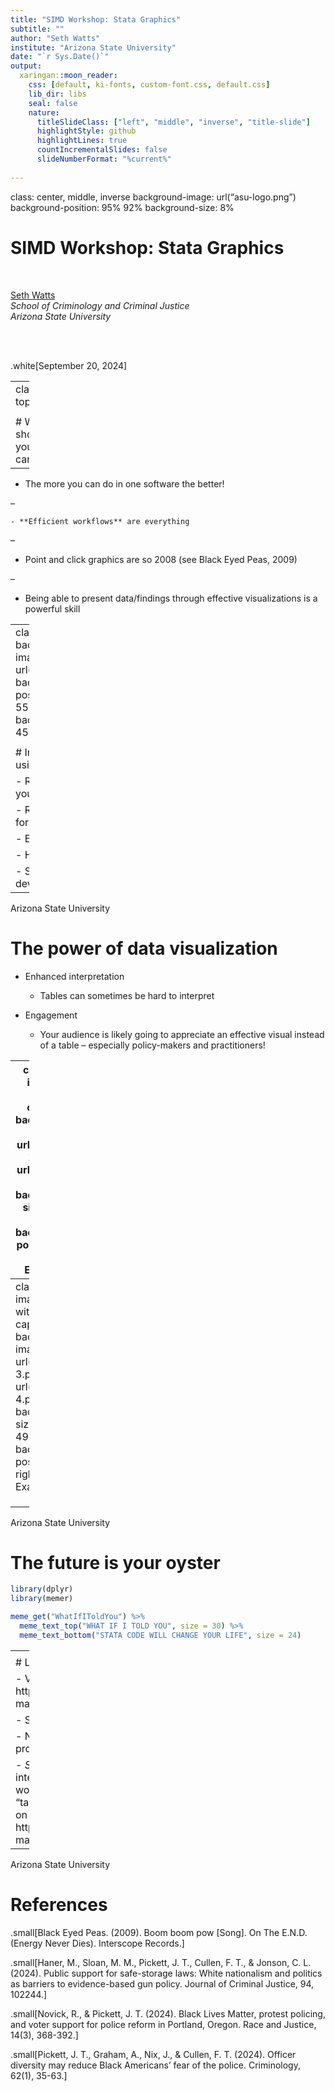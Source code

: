 ```yaml
---
title: "SIMD Workshop: Stata Graphics"
subtitle: ""
author: "Seth Watts"
institute: "Arizona State University"
date: "`r Sys.Date()`"
output:
  xaringan::moon_reader:
    css: [default, ki-fonts, custom-font.css, default.css]
    lib_dir: libs
    seal: false
    nature:
      titleSlideClass: ["left", "middle", "inverse", "title-slide"]
      highlightStyle: github
      highlightLines: true
      countIncrementalSlides: false
      slideNumberFormat: "%current%"
      
---
```

class: center, middle, inverse
background-image: url("asu-logo.png")
background-position: 95% 92%
background-size: 8%


# SIMD Workshop: Stata Graphics

<br>

[Seth Watts](https://sethwatts.quarto.pub/sbw/)  
*School of Criminology and Criminal Justice*  
*Arizona State University*

<br>
<br>

.white[September 20, 2024]

---
class: top

<div class="footer">
  Arizona State University
</div>

# Why should you care?

--

- The more you can do in one software the better!

--

    - **Efficient workflows** are everything
    
--

- Point and click graphics are so 2008 (see Black Eyed Peas, 2009)
    
--

- Being able to present data/findings through effective visualizations is a powerful skill

---
class: top
background-image: url(efficiency.png)
background-position: 90% 55%
background-size: 45%

<div class="footer">
  Arizona State University
</div>

# Importance of using code 

- Repeatability for yourself

- Reproducibility for others

- Efficiency

- Highly flexible

- Skill development

---

<div class="footer">
  Arizona State University
</div>

# The power of data visualization

- Enhanced interpretation

  - Tables can sometimes be hard to interpret

- Engagement 

  - Your audience is likely going to appreciate an effective visual instead of a table – especially policy-makers and practitioners!
  
---
class: bg-images-with-captions
background-image: url("pickett-1.png"), url("pickett-2.png")
background-size: 49%, 46%
background-position: left, right
# Examples

<div class="caption-left">Haner et al. (2024)</div>
<div class="caption-right">Haner et al. (2024)</div>

<div class="footer">
  Arizona State University
</div>

---
class: bg-images-with-captions
background-image: url("pickett-3.png"), url("pickett-4.png")
background-size: 46%, 49%
background-position: left, right
# Examples

<div style="position: absolute; top: 71%; left: 10%; width: 35%; text-align: left; margin-top: 10px; color: #333; font-size: .5em;">
  Novick & Pickett (2024)
</div>

<div style="position: absolute; top: 76%; right: 10%; width: 35%; text-align: right; margin-top: 10px; color: #333; font-size: .5em;">
  Pickett et al. (2024)
</div>

<div class="footer">
  Arizona State University
</div>

---

<div class="footer">
  Arizona State University
</div>

# The future is your oyster

```r
library(dplyr)
library(memer)
```
```r
meme_get("WhatIfIToldYou") %>%
  meme_text_top("WHAT IF I TOLD YOU", size = 30) %>%
  meme_text_bottom("STATA CODE WILL CHANGE YOUR LIFE", size = 24)

```
---
<div class="footer">
  Arizona State University
</div>

# Let's walk through some code!

- Visit my Github repository: https://github.com/sBwatts/figure-making-stata

  - See “figure-making-stata.do”

  - Note: I consider this a work in progress and will update/add to it

- *Shameless plug* – If you are interested in how to make wonderful tables in Stata see my “table-making-stata” repository on Github for some tips: https://github.com/sBwatts/table-making-stata 

---

<div class="footer">
  Arizona State University
</div>

# References

.small[Black Eyed Peas. (2009). Boom boom pow [Song]. On The E.N.D. (Energy Never Dies). Interscope Records.]

.small[Haner, M., Sloan, M. M., Pickett, J. T., Cullen, F. T., & Jonson, C. L. (2024). Public support for safe-storage laws: White nationalism and politics as barriers to evidence-based gun policy. Journal of Criminal Justice, 94, 102244.]

.small[Novick, R., & Pickett, J. T. (2024). Black Lives Matter, protest policing, and voter support for police reform in Portland, Oregon. Race and Justice, 14(3), 368-392.]

.small[Pickett, J. T., Graham, A., Nix, J., & Cullen, F. T. (2024). Officer diversity may reduce Black Americans’ fear of the police. Criminology, 62(1), 35-63.]








